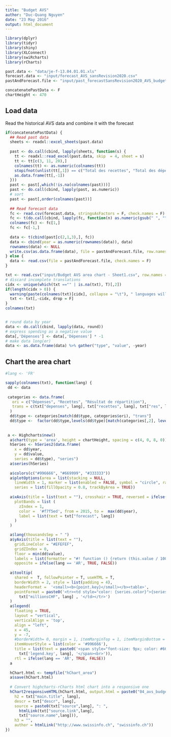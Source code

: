 ```yaml
---
title: "Budget AVS"
author: "Duc-Quang Nguyen"
date: "23 May 2016"
output: html_document
---
```


```r
library(dplyr)
library(tidyr)
library(shiny)
library(XLConnect)
library(swiRcharts)
library(rCharts)

past.data <- "data/je-f-13.04.01.01.xls"
forecast.data <- "input/forecast_AVS_sansRevision2020.csv"
pastAndForecast.file <- "input/past_forecastSansRevision2020_AVS_budget.csv"

concatenatePastData <- F
chartHeight <- 470
```

## Load data
Read the historical AVS data and combine it with the forecast

```r
if(concatenatePastData) {
  ## Read past data
  sheets <- readxl::excel_sheets(past.data)
  
  past <- do.call(cbind, lapply(sheets, function(s) {
    tt <- readxl::read_excel(past.data, skip  = 4, sheet = s)
    tt <- tt[c(3, 11, 20),]
    colnames(tt) <- as.numeric(colnames(tt))
    stopifnot(unlist(tt[,1]) == c("Total des recettes", "Total des dépenses", "Résultat de répartition (solde sans résultat des placements)"))
    as.data.frame(tt[,-1])
  }))
  past <- past[,which(!is.na(colnames(past)))]
  past <- do.call(cbind, lapply(past, as.numeric))
  # sort
  past <- past[,order(colnames(past))]  
  
  ## Read forecast data
  fc <- read.csv(forecast.data, stringsAsFactors = F, check.names = F)
  fc <- t(do.call(cbind, lapply(fc, function(n) as.numeric(gsub(" ", "", n)))))
  colnames(fc) <- fc[1,]
  fc <- fc[-1,]
  
  data <- t(cbind(past[c(2,1,3),], fc))
  data <- cbind(year = as.numeric(rownames(data)), data)
  rownames(data) <- NULL
  write.csv(as.data.frame(data), file = pastAndForecast.file, row.names = F)
} else {
  data <- read.csv(file = pastAndForecast.file, check.names = F)  
}

txt <- read.csv("input/Budget AVS area chart - Sheet1.csv", row.names = 1, stringsAsFactors = F)
# discard incomplete translations
cidx <- unique(which(txt =="" | is.na(txt), T)[,2])
if(length(cidx > 0)) {
  warning(paste(colnames(txt)[cidx], collapse = "\t"), " languages will be discarded!", "\n")
  txt <- txt[,-cidx, drop = F]
}
colnames(txt)


# round data by year
data <- do.call(cbind, lapply(data, round))
# express spending as a negative value
data[,'Dépenses'] <- data[,'Dépenses'] * -1
# make data long(er)
data <- as.data.frame(data) %>% gather("type", "value", -year)
```

## Chart the area chart

```r
#lang <- 'FR'

sapply(colnames(txt), function(lang) {
 dd <- data   
 
 categories <- data.frame(
   ori = c("Dépenses", "Recettes", "Résultat de répartition"), 
   trans = c(txt["depenses", lang], txt["recettes", lang], txt["res", lang])
  )
  dd$type <- categories[match(dd$type, categories$ori), "trans"]
  dd$type <-  factor(dd$type,levels(dd$type)[match(categories[,2], levels(dd$type))] )
 
 
 a <- Highcharts$new()
  a$chart(type = 'area', height = chartHeight, spacing = c(4, 0, 8, 0))
  hSeries <- hSeries2(data.frame(
    x = dd$year,
    y = dd$value,
    series = dd$type), "series")
  a$series(hSeries)
  
  a$colors(c("#996666", "#669999", "#333333"))
  a$plotOptions(area = list(stacking = NULL,
    lineWidth = 1, marker = list(enabled = FALSE, symbol = "circle", radius = 1)),
    series = list(fillOpacity = 0.8, trackByArea = TRUE))
  
  a$xAxis(title = list(text = ""), crosshair = TRUE, reversed = ifelse(lang == "AR", TRUE, FALSE ),
    plotBands = list (
      zIndex = 1,
      color =  '#f7f5ed', from = 2015, to =  max(dd$year),
      label = list(text = txt["forecast", lang])
    )
  )

  a$lang(thousandsSep = " ")
  a$yAxis(title = list(text = ""),
    gridLineColor = "#EFEFEF",
    gridZIndex = 0,
    floor = min(dd$value),
    labels = list(formatter = "#! function () {return (this.value / 1000) ;} !#", x = -5),
    opposite = ifelse(lang == 'AR', TRUE, FALSE))
  
  a$tooltip(
    shared =  T, followPointer = T, useHTML = T,
    borderWidth = 2, style = list(padding = 4),
    headerFormat =  '<small><b>{point.key}</small></b><table>',        
    pointFormat = paste0('<tr><td style="color: {series.color}">{series.name} </td> <td style="text-align: right"><b>{point.y: .0f}</b> ', 
      txt["millionsCHF", lang] , '</td></tr>')
  )
  a$legend(
    floating = TRUE,
    layout = "vertical",
    verticalAlign = 'top',
    align = "left",
    x = 45,
    y = -7,
    #borderWidth= 0, margin = 1, itemMarginTop = 1, itemMarginBottom = 1, 
    itemHoverStyle = list(color = '#996666'),
    title = list(text = paste0('<span style="font-size: 9px; color: #666; font-weight: normal">',
      txt['legend.key', lang], '</span><br>')),
    rtl = ifelse(lang == 'AR', TRUE, FALSE))
  a
  
  hChart.html <- tempfile("hChart_area")
  a$save(hChart.html)
  
  # Convert highcharts-rCharts html chart into a responsive one
  hChart2responsiveHTML(hChart.html, output.html = paste0("04_avs_budget_sansReforme2020_", lang, ".html"),
    h2 = txt["main.title", lang], 
    descr = txt["descr", lang],
    source = paste0(txt["source",lang], ": ",
      htmlLink(txt["source.link",lang],
      txt["source.name",lang])),
    h3 = "",
    author = htmlLink("http://www.swissinfo.ch", "swissinfo.ch"))
})
  
```